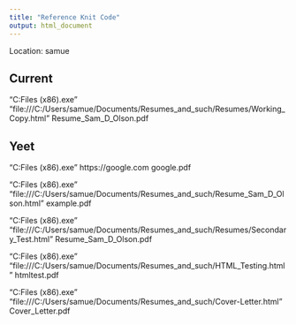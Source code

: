 ```yaml
---
title: "Reference Knit Code"
output: html_document
---
```


Location: samue

## Current

"C:\Program Files (x86)\wkhtmltopdf\bin\wkhtmltopdf.exe" "file:///C:/Users/samue/Documents/Resumes_and_such/Resumes/Working_Copy.html" Resume_Sam_D_Olson.pdf

## Yeet 

"C:\Program Files (x86)\wkhtmltopdf\bin\wkhtmltopdf.exe" https://google.com google.pdf

"C:\Program Files (x86)\wkhtmltopdf\bin\wkhtmltopdf.exe" "file:///C:/Users/samue/Documents/Resumes_and_such/Resume_Sam_D_Olson.html" example.pdf

"C:\Program Files (x86)\wkhtmltopdf\bin\wkhtmltopdf.exe" "file:///C:/Users/samue/Documents/Resumes_and_such/Resumes/Secondary_Test.html" Resume_Sam_D_Olson.pdf

"C:\Program Files (x86)\wkhtmltopdf\bin\wkhtmltopdf.exe" "file:///C:/Users/samue/Documents/Resumes_and_such/HTML_Testing.html" htmltest.pdf

"C:\Program Files (x86)\wkhtmltopdf\bin\wkhtmltopdf.exe" "file:///C:/Users/samue/Documents/Resumes_and_such/Cover-Letter.html" Cover_Letter.pdf
